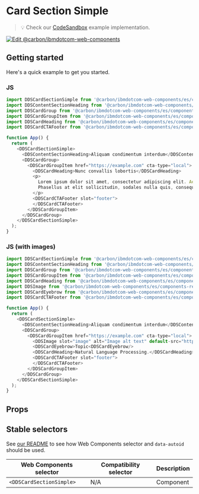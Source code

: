 
# Card Section Simple

> 💡 Check our
> [CodeSandbox](https://githubbox.com/carbon-design-system/carbon-for-ibm-dotcom/tree/v1/packages/web-components/examples/codesandbox/components-react/card-section-simple)
> example implementation.

[![Edit @carbon/ibmdotcom-web-components](https://codesandbox.io/static/img/play-codesandbox.svg)](https://githubbox.com/carbon-design-system/carbon-for-ibm-dotcom/tree/v1/packages/web-components/examples/codesandbox/components-react/card-section-simple)

## Getting started

Here's a quick example to get you started.

### JS

```javascript
import DDSCardSectionSimple from '@carbon/ibmdotcom-web-components/es/components-react/card-section-simple/card-section-simple';
import DDSContentSectionHeading from '@carbon/ibmdotcom-web-components/es/components-react/content-section/content-section-heading';
import DDSCardGroup from '@carbon/ibmdotcom-web-components/es/components-react/card-group/card-group';
import DDSCardGroupItem from '@carbon/ibmdotcom-web-components/es/components-react/card-group/card-group-item';
import DDSCardHeading from '@carbon/ibmdotcom-web-components/es/components-react/card/card-heading';
import DDSCardCTAFooter from '@carbon/ibmdotcom-web-components/es/components-react/cta/card-cta-footer';

function App() {
  return (
    <DDSCardSectionSimple>
      <DDSContentSectionHeading>Aliquam condimentum interdum</DDSContentSectionHeading>
      <DDSCardGroup>
        <DDSCardGroupItem href="https://example.com" cta-type="local">
          <DDSCardHeading>Nunc convallis lobortis</DDSCardHeading>
          <p>
            Lorem ipsum dolor sit amet, consectetur adipiscing elit. Aenean et ultricies est. Mauris iaculis eget dolor nec hendrerit.
            Phasellus at elit sollicitudin, sodales nulla quis, consequat libero.
          </p>
          <DDSCardCTAFooter slot="footer">
          </DDSCardCTAFooter>
        </DDSCardGroupItem>
      </DDSCardGroup>
    </DDSCardSectionSimple>
  );
}
```

### JS (with images)

```javascript
import DDSCardSectionSimple from '@carbon/ibmdotcom-web-components/es/components-react/card-section-simple/card-section-simple';
import DDSContentSectionHeading from '@carbon/ibmdotcom-web-components/es/components-react/content-section/content-section-heading';
import DDSCardGroup from '@carbon/ibmdotcom-web-components/es/components-react/card-group/card-group';
import DDSCardGroupItem from '@carbon/ibmdotcom-web-components/es/components-react/card-group/card-group-item';
import DDSCardHeading from '@carbon/ibmdotcom-web-components/es/components-react/card/card-heading';
import DDSImage from '@carbon/ibmdotcom-web-components/es/components-react/image/image';
import DDSCardEyebrow from '@carbon/ibmdotcom-web-components/es/components-react/card/card-eyebrow';
import DDSCardCTAFooter from '@carbon/ibmdotcom-web-components/es/components-react/cta/card-cta-footer';

function App() {
  return (
    <DDSCardSectionSimple>
      <DDSContentSectionHeading>Aliquam condimentum interdum</DDSContentSectionHeading>
      <DDSCardGroup>
        <DDSCardGroupItem href="https://example.com" cta-type="local">
          <DDSImage slot="image" alt="Image alt text" default-src="https://dummyimage.com/1056x792/ee5396/161616&amp;text=4:3" />
          <DDSCardEyebrow>Topic<DDSCardEyebrow/>
          <DDSCardHeading>Natural Language Processing.</DDSCardHeading>
          <DDSCardCTAFooter slot="footer">
          </DDSCardCTAFooter>
        </DDSCardGroupItem>
      </DDSCardGroup>
    </DDSCardSectionSimple>
  );
}
```

## Props

<Props of={PropTypesRef} />

## Stable selectors

See [our README](https://github.com/carbon-design-system/carbon-for-ibm-dotcom/tree/main/packages/web-components#stable-selectors-for-analytics-and-integratione2e-testing-in-web-components) to see how Web Components selector and `data-autoid` should be used.

| Web Components selector | Compatibility selector | Description |
| ----------------------- | ---------------------- | ----------- |
| `<DDSCardSectionSimple>`       | N/A                    | Component   |

<Description markdown={contributing} />
